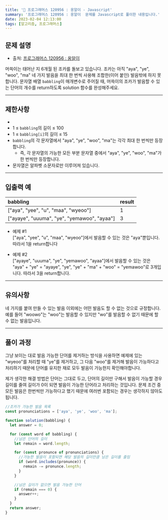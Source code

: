 ```yaml
---
title: '🏅 프로그래머스 120956 : 옹알이 - Javascript'
summary: '프로그래머스 120956 : 옹알이  문제를 Javascript로 풀이한 내용입니다.'
date: 2023-02-04 12:13:00
tags: [알고리즘, 프로그래머스]
---
```


## 문제 설명

- 출처: [프로그래머스 120956 : 옹알이](https://school.programmers.co.kr/learn/courses/30/lessons/120956)

머쓱이는 태어난 지 6개월 된 조카를 돌보고 있습니다. 조카는 아직 "aya", "ye", "woo", "ma" 네 가지 발음을 최대 한 번씩 사용해 조합한(이어 붙인) 발음밖에 하지 못합니다. 문자열 배열 `babbling`이 매개변수로 주어질 때, 머쓱이의 조카가 발음할 수 있는 단어의 개수를 return하도록 solution 함수를 완성해주세요.

---

## 제한사항

-
- 1 ≤ `babbling`의 길이 ≤ 100
- 1 ≤ `babbling[i]`의 길이 ≤ 15
- `babbling`의 각 문자열에서 "aya", "ye", "woo", "ma"는 각각 최대 한 번씩만 등장합니다.
  - 즉, 각 문자열의 가능한 모든 부분 문자열 중에서 "aya", "ye", "woo", "ma"가 한 번씩만 등장합니다.
- 문자열은 알파벳 소문자로만 이루어져 있습니다.

---

## 입출력 예

| babbling                                    | result |
| :------------------------------------------ | :----- |
| ["aya", "yee", "u", "maa", "wyeoo"]         | 1      |
| ["ayaye", "uuuma", "ye", "yemawoo", "ayaa"] | 3      |

- 예제 #1  
  ["aya", "yee", "u", "maa", "wyeoo"]에서 발음할 수 있는 것은 "aya"뿐입니다. 따라서 1을 return합니다

- 예제 #2  
  ["ayaye", "uuuma", "ye", "yemawoo", "ayaa"]에서 발음할 수 있는 것은 "aya" + "ye" = "ayaye", "ye", "ye" + "ma" + "woo" = "yemawoo"로 3개입니다. 따라서 3을 return합니다.

---

## 유의사항

네 가지를 붙여 만들 수 있는 발음 이외에는 어떤 발음도 할 수 없는 것으로 규정합니다.
예를 들어 "woowo"는 "woo"는 발음할 수 있지만 "wo"를 발음할 수 없기 때문에 할 수 없는 발음입니다.

---

## 풀이 과정

그냥 보이는 대로 발음 가능한 단어를 제거하는 방식을 사용하면 예제에 있는 "wyeoo"를 처리할 때 "ye"를 제거하고, 그 다음 "woo"를 제거해 발음이 가능하다고 처리하기 때문에 단어를 유지한 채로 모두 발음이 가능한지 확인해야합니다.

제가 생각한 해결 방법은 단어는 그대로 두고, 단어의 길이만 구해서 발음이 가능할 경우 길이를 줄여 길이가 0이 되면 발음이 가능한 단어라고 처리하는 것입니다.
문제 조건 중 모든 발음은 한번씩만 가능하다고 했기 때문에 여러번 포함되는 경우는 생각하지 않아도 됩니다.

```javascript
//조카가 가능한 발음 목록
const pronunciations = ['aya', 'ye', 'woo', 'ma'];

function solution(babbling) {
  let answer = 0;

  for (const word of babbling) {
    //남은 단어의 길이
    let remain = word.length;

    for (const pronunce of pronunciations) {
      //가능한 발음이 포함되면 해당 발음의 길이만큼 남은 길이를 줄임
      if (word.includes(pronunce)) {
        remain -= pronunce.length;
      }
    }

    //남은 길이가 없으면 발음 가능한 단어
    if (remain === 0) {
      answer++;
    }
  }
  return answer;
}
```
